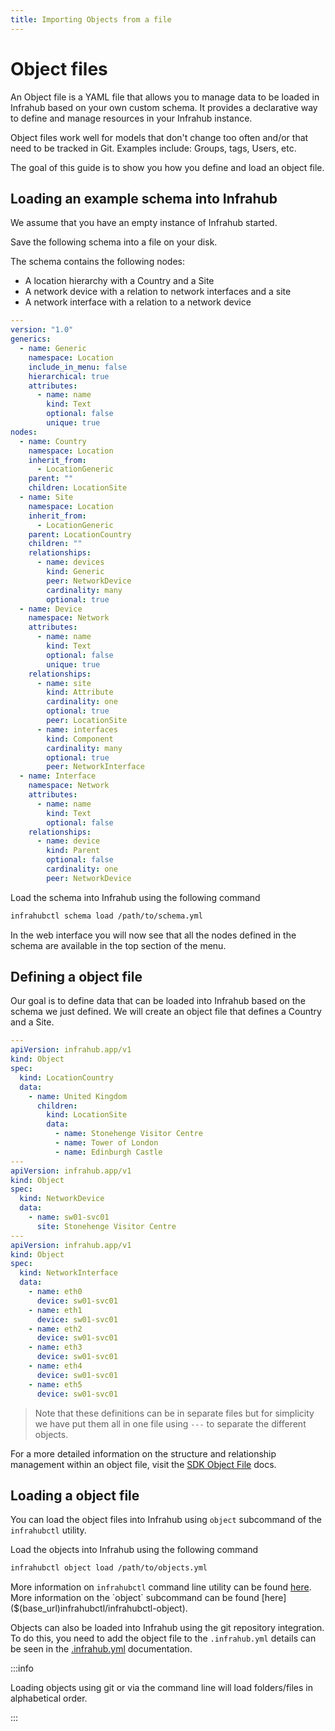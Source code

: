 ```yaml
---
title: Importing Objects from a file
---
```


# Object files

An Object file is a YAML file that allows you to manage data to be loaded in Infrahub based on your own custom schema. It provides a declarative way to define and manage resources in your Infrahub instance.

Object files work well for models that don't change too often and/or that need to be tracked in Git. Examples include: Groups, tags, Users, etc.

The goal of this guide is to show you how you define and load an object file.

## Loading an example schema into Infrahub

We assume that you have an empty instance of Infrahub started.

Save the following schema into a file on your disk.

The schema contains the following nodes:

- A location hierarchy with a Country and a Site
- A network device with a relation to network interfaces and a site
- A network interface with a relation to a network device

```yaml
---
version: "1.0"
generics:
  - name: Generic
    namespace: Location
    include_in_menu: false
    hierarchical: true
    attributes:
      - name: name
        kind: Text
        optional: false
        unique: true
nodes:
  - name: Country
    namespace: Location
    inherit_from:
      - LocationGeneric
    parent: ""
    children: LocationSite
  - name: Site
    namespace: Location
    inherit_from:
      - LocationGeneric
    parent: LocationCountry
    children: ""
    relationships:
      - name: devices
        kind: Generic
        peer: NetworkDevice
        cardinality: many
        optional: true
  - name: Device
    namespace: Network
    attributes:
      - name: name
        kind: Text
        optional: false
        unique: true
    relationships:
      - name: site
        kind: Attribute
        cardinality: one
        optional: true
        peer: LocationSite
      - name: interfaces
        kind: Component
        cardinality: many
        optional: true
        peer: NetworkInterface
  - name: Interface
    namespace: Network
    attributes:
      - name: name
        kind: Text
        optional: false
    relationships:
      - name: device
        kind: Parent
        optional: false
        cardinality: one
        peer: NetworkDevice
```

Load the schema into Infrahub using the following command

```bash
infrahubctl schema load /path/to/schema.yml
```

In the web interface you will now see that all the nodes defined in the schema are available in the top section of the menu.

## Defining a object file

Our goal is to define data that can be loaded into Infrahub based on the schema we just defined. We will create an object file that defines a Country and a Site.

```yaml
---
apiVersion: infrahub.app/v1
kind: Object
spec:
  kind: LocationCountry
  data:
    - name: United Kingdom
      children:
        kind: LocationSite
        data:
          - name: Stonehenge Visitor Centre
          - name: Tower of London
          - name: Edinburgh Castle
---
apiVersion: infrahub.app/v1
kind: Object
spec:
  kind: NetworkDevice
  data:
    - name: sw01-svc01
      site: Stonehenge Visitor Centre
---
apiVersion: infrahub.app/v1
kind: Object
spec:
  kind: NetworkInterface
  data:
    - name: eth0
      device: sw01-svc01
    - name: eth1
      device: sw01-svc01
    - name: eth2
      device: sw01-svc01
    - name: eth3
      device: sw01-svc01
    - name: eth4
      device: sw01-svc01
    - name: eth5
      device: sw01-svc01
```

> Note that these definitions can be in separate files but for simplicity we have put them all in one file using `---` to separate the different objects.

For a more detailed information on the structure and relationship management within an object file, visit the [SDK Object File]($(base_url)python-sdk/topics/object_file) docs.

## Loading a object file

You can load the object files into Infrahub using `object` subcommand of the `infrahubctl` utility.

Load the objects into Infrahub using the following command

```bash
infrahubctl object load /path/to/objects.yml
```

More information on `infrahubctl` command line utility can be found [here]($(base_url)infrahubctl/infrahubctl).
More information on the `object` subcommand can be found [here]($(base_url)infrahubctl/infrahubctl-object).

Objects can also be loaded into Infrahub using the git repository integration. To do this, you need to add the object file to the `.infrahub.yml` details can be seen in the [.infrahub.yml](../topics/infrahub-yml#objects) documentation.

:::info

Loading objects using git or via the command line will load folders/files in alphabetical order.

:::